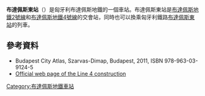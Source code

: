 {{Infobox station
| image         =Budapest Metro 4 Keleti station 2.jpg
| name          =布達佩斯東站<br />Keleti pályaudvar
| type          = 
| style         = 
| address       = 
| coordinates   = {{Coord|47.5003|N|19.0817|E|type:railwaystation_region:HU-BU|format=dms|display=inline,title}}
| line          = <!-- Line information is detailed under "services" -->
| other         = 
| structure     = 
| platform       = 1個[[島式月台|島式月台]]
|depth={{convert|28.3|m|ft}} （2號線）<br />{{convert|14.0|m|ft}}（4號線）
| levels        = 
| tracks        = 
| parking       = 
| bicycle       = 
| baggage_check = 
| opened        = 1970年4月2日（2號線）<br />2014年（4號線）
| closed        = 
| rebuilt       = 2005年（2號線）
| electrified   = 
| ADA           = 
| code          = 
| owned         = 
| zone          = 
| smartcardname =
| smartcardstatus =
| former        = 
| passengers    = 
| pass_year     = 
| pass_percent  = 
| pass_system   = 
| mpassengers   = 
| services      =  
}}

'''布達佩斯東站'''（{{lang-hu|Keleti pályaudvar}}）是匈牙利布達佩斯地鐵的一個車站。布達佩斯東站是[[布達佩斯地鐵2號線|布達佩斯地鐵2號線]]和[[布達佩斯地鐵4號線|布達佩斯地鐵4號線]]的交會站，同時也可以換乘匈牙利鐵路[[布達佩斯東站|布達佩斯東站]]的列車。 
==參考資料==
*Budapest City Atlas, Szarvas-Dimap, Budapest, 2011, ISBN 978-963-03-9124-5
*[http://www.metro4.hu/nyomvonal_allomasok_10_keleti.php Official web page of the Line 4 construction] {{Wayback|url=http://www.metro4.hu/nyomvonal_allomasok_10_keleti.php |date=20150820002233 }}
{{布達佩斯地鐵2號線}}
{{布達佩斯地鐵4號線}}
[[Category:布達佩斯地鐵車站|Category:布達佩斯地鐵車站]]
